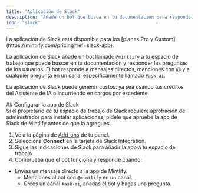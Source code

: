 ```yaml
---
title: "Aplicación de Slack"
description: "Añade un bot que busca en tu documentación para responder preguntas en tu espacio de trabajo de Slack"
icon: "slack"
---
```


<Info>
  La aplicación de Slack está disponible para los [planes Pro y Custom](https://mintlify.com/pricing?ref=slack-app).
</Info>

La aplicación de Slack añade un bot llamado `@mintlify` a tu espacio de trabajo que puede buscar en tu documentación y responder las preguntas de los usuarios. El bot responde a mensajes directos, menciones con @ y a cualquier pregunta en un canal específicamente llamado `#ask-ai`.

La aplicación de Slack puede generar costos: ya sea usando tus créditos del Asistente de IA o incurriendo en cargos por excedente.

<div id="setting-up-the-slack-app">
  ## Configurar la app de Slack
</div>

<Note>
  Si el propietario de tu espacio de trabajo de Slack requiere aprobación de administrador para instalar aplicaciones, pídele que apruebe la app de Slack de Mintlify antes de que la agregues.
</Note>

1. Ve a la página de [Add-ons](https://dashboard.mintlify.com/products/addons) de tu panel.
2. Selecciona **Connect** en la tarjeta de Slack Integration.
3. Sigue las indicaciones de Slack para añadir la app a tu espacio de trabajo.
4. Comprueba que el bot funciona y responde cuando:

- Envías un mensaje directo a la app de Mintlify.
  - Menciones al bot con `@mintlify` en un canal.
  - Crees un canal `#ask-ai`, añadas el bot y hagas una pregunta.
